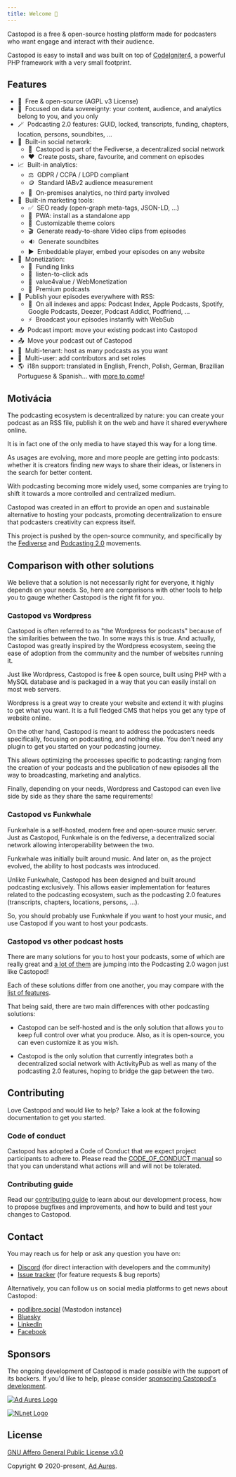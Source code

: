 ```yaml
---
title: Welcome 👋
---
```



Castopod is a free & open-source hosting platform made for podcasters who want
engage and interact with their audience.

Castopod is easy to install and was built on top of
[CodeIgniter4](https://codeigniter.com/), a powerful PHP framework with a very
small footprint.

<LinkCard title="Install" href="./getting-started/install" />

## Features

- 🌱  Free & open-source (AGPL v3 License)
- 🔐  Focused on data sovereignty: your content, audience, and analytics belong
  to you, and you only
- 🪄  Podcasting 2.0 features: GUID, locked, transcripts, funding, chapters,
  location, persons, soundbites, …
- 💬  Built-in social network:
  - 🚀  Castopod is part of the Fediverse, a decentralized social network
  - ❤️  Create posts, share, favourite, and comment on episodes
- 📈  Built-in analytics:
  - ⚖️  GDPR / CCPA / LGPD compliant
  - 🪙  Standard IABv2 audience measurement
  - 🏡  On-premises analytics, no third party involved
- 📢  Built-in marketing tools:
  - ✅  SEO ready (open-graph meta-tags, JSON-LD, …)
  - 📱  PWA: install as a standalone app
  - 🎨  Customizable theme colors
  - 🎬  Generate ready-to-share Video clips from episodes
  - 🔉  Generate soundbites
  - ▶️  Embeddable player, embed your episodes on any website
- 💸  Monetization:
  - 🔗  Funding links
  - 📲  listen-to-click ads
  - 🤝  value4value / WebMonetization
  - 💎  Premium podcasts
- 📡  Publish your episodes everywhere with RSS:
  - 📱  On all indexes and apps: Podcast Index, Apple Podcasts, Spotify, Google
    Podcasts, Deezer, Podcast Addict, Podfriend, …
  - ⚡  Broadcast your episodes instantly with WebSub
- 📥  Podcast import: move your existing podcast into Castopod
- 📤  Move your podcast out of Castopod
- 🔀  Multi-tenant: host as many podcasts as you want
- 👥  Multi-user: add contributors and set roles
- 🌎  i18n support: translated in English, French, Polish, German, Brazilian
  Portuguese & Spanish… with [more to come](https://translate.castopod.org)!

## Motivácia

The podcasting ecosystem is decentralized by nature: you can create your podcast
as an RSS file, publish it on the web and have it shared everywhere online.

It is in fact one of the only media to have stayed this way for a long time.

As usages are evolving, more and more people are getting into podcasts: whether
it is creators finding new ways to share their ideas, or listeners in the search
for better content.

With podcasting becoming more widely used, some companies are trying to shift it
towards a more controlled and centralized medium.

Castopod was created in an effort to provide an open and sustainable alternative
to hosting your podcasts, promoting decentralization to ensure that podcasters
creativity can express itself.

This project is pushed by the open-source community, and specifically by the
[Fediverse](https://fediverse.party/en/fediverse/) and
[Podcasting 2.0](https://podcastindex.org/) movements.

## Comparison with other solutions

We believe that a solution is not necessarily right for everyone, it highly
depends on your needs. So, here are comparisons with other tools to help you to
gauge whether Castopod is the right fit for you.

### Castopod vs Wordpress

Castopod is often referred to as "the Wordpress for podcasts" because of the
similarities between the two. In some ways this is true. And actually, Castopod
was greatly inspired by the Wordpress ecosystem, seeing the ease of adoption
from the community and the number of websites running it.

Just like Wordpress, Castopod is free & open source, built using PHP with a
MySQL database and is packaged in a way that you can easily install on most web
servers.

Wordpress is a great way to create your website and extend it with plugins to
get what you want. It is a full fledged CMS that helps you get any type of
website online.

On the other hand, Castopod is meant to address the podcasters needs
specifically, focusing on podcasting, and nothing else. You don't need any
plugin to get you started on your podcasting journey.

This allows optimizing the processes specific to podcasting: ranging from the
creation of your podcasts and the publication of new episodes all the way to
broadcasting, marketing and analytics.

Finally, depending on your needs, Wordpress and Castopod can even live side by
side as they share the same requirements!

### Castopod vs Funkwhale

Funkwhale is a self-hosted, modern free and open-source music server. Just as
Castopod, Funkwhale is on the fediverse, a decentralized social network allowing
interoperability between the two.

Funkwhale was initially built around music. And later on, as the project
evolved, the ability to host podcasts was introduced.

Unlike Funkwhale, Castopod has been designed and built around podcasting
exclusively. This allows easier implementation for features related to the
podcasting ecosystem, such as the podcasting 2.0 features (transcripts,
chapters, locations, persons, …).

So, you should probably use Funkwhale if you want to host your music, and use
Castopod if you want to host your podcasts.

### Castopod vs other podcast hosts

There are many solutions for you to host your podcasts, some of which are really
great and [a lot of them](https://podcastindex.org/apps) are jumping into the
Podcasting 2.0 wagon just like Castopod!

Each of these solutions differ from one another, you may compare with the
[list of features](#features).

That being said, there are two main differences with other podcasting solutions:

- Castopod can be self-hosted and is the only solution that allows you to keep
  full control over what you produce. Also, as it is open-source, you can even
  customize it as you wish.

- Castopod is the only solution that currently integrates both a decentralized
  social network with ActivityPub as well as many of the podcasting 2.0
  features, hoping to bridge the gap between the two.

## Contributing

Love Castopod and would like to help? Take a look at the following documentation
to get you started.

### Code of conduct

Castopod has adopted a Code of Conduct that we expect project participants to
adhere to. Please read the
[CODE_OF_CONDUCT manual](https://code.castopod.org/adaures/castopod/-/blob/beta/CODE_OF_CONDUCT.md)
so that you can understand what actions will and will not be tolerated.

### Contributing guide

Read our [contributing guide](../contributing/guidelines.md) to learn about our
development process, how to propose bugfixes and improvements, and how to build
and test your changes to Castopod.

## Contact

You may reach us for help or ask any question you have on:

- [Discord](https://castopod.org/discord) (for direct interaction with
  developers and the community)
- [Issue tracker](https://code.castopod.org/adaures/castopod/-/issues) (for
  feature requests & bug reports)

Alternatively, you can follow us on social media platforms to get news about
Castopod:

- [podlibre.social](https://podlibre.social/@Castopod) (Mastodon instance)
- [Bluesky](https://bsky.app/profile/castopod.org)
- [LinkedIn](https://linkedin.com/company/castopod)
- [Facebook](https://www.facebook.com/castopod)

## Sponsors

The ongoing development of Castopod is made possible with the support of its
backers. If you'd like to help, please consider
[sponsoring Castopod's development](https://opencollective.com/castopod/contribute).

[![Ad Aures Logo](../../../assets/images/sponsors/adaures.svg)](https://adaures.com/)

[![NLnet Logo](../../../assets/images/sponsors/nlnet.svg)](https://nlnet.nl/)

## License

[GNU Affero General Public License v3.0](https://choosealicense.com/licenses/agpl-3.0/)

Copyright © 2020-present, [Ad Aures](https://adaures.com/).
